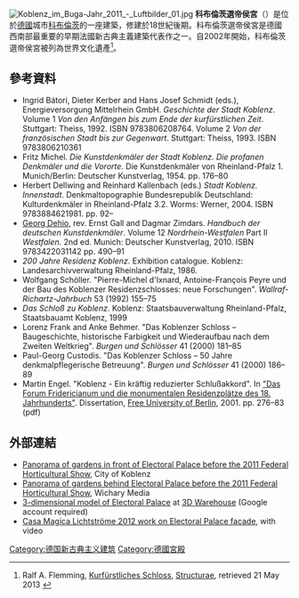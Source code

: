 [[File:Koblenz_im_Buga-Jahr_2011_-_Luftbilder_01.jpg|thumb]]
'''科布倫茨選帝侯宮'''（{{lang-de|Kurfürstliches Schloss}}）是位於[[德國|德國]]城市[[科布倫茨|科布倫茨]]的一座建築，修建於18世紀後期。科布倫茨選帝侯宮是德國西南部最重要的早期法國新古典主義建築代表作之一。自2002年開始，科布倫茨選帝侯宮被列為世界文化遺產<ref name=Structurae>Ralf A. Flemming, [http://de.structurae.de/structures/data/index.cfm?ID=s0030283 Kurfürstliches Schloss], [[Structurae|Structurae]], retrieved 21 May 2013 {{de icon}}</ref>。
==參考資料==
{{Reflist}}
* Ingrid Bátori, Dieter Kerber and Hans Josef Schmidt (eds.), Energieversorgung Mittelrhein GmbH. ''Geschichte der Stadt Koblenz''. Volume 1 ''Von den Anfängen bis zum Ende der kurfürstlichen Zeit''. Stuttgart: Theiss, 1992. ISBN 9783806208764. Volume 2 ''Von der französischen Stadt bis zur Gegenwart''. Stuttgart: Theiss, 1993. ISBN 9783806210361 {{de icon}}
* Fritz Michel. ''Die Kunstdenkmäler der Stadt Koblenz. Die profanen Denkmäler und die Vororte''. Die Kunstdenkmäler von Rheinland-Pfalz 1. Munich/Berlin: Deutscher Kunstverlag, 1954. {{oclc|11771964}} pp. 176–80 {{de icon}}
* Herbert Dellwing and Reinhard Kallenbach (eds.) ''Stadt Koblenz. Innenstadt''. Denkmaltopographie Bundesrepublik Deutschland: Kulturdenkmäler in Rheinland-Pfalz 3.2. Worms: Werner, 2004. ISBN 9783884621981. pp. 92– {{de icon}}
* [[Georg_Dehio|Georg Dehio]], rev. Ernst Gall and Dagmar Zimdars. ''Handbuch der deutschen Kunstdenkmäler''. Volume 12 ''Nordrhein-Westfalen'' Part II ''Westfalen''. 2nd ed. Munich: Deutscher Kunstverlag, 2010. ISBN  	9783422031142 pp. 490–91 {{de icon}}
* ''200 Jahre Residenz Koblenz''. Exhibition catalogue. Koblenz: Landesarchivverwaltung Rheinland-Pfalz, 1986. {{oclc|18604212}} {{de icon}}
* Wolfgang Schöller. "Pierre-Michel d'Ixnard, Antoine-François Peyre und der Bau des Koblenzer Residenzschlosses: neue Forschungen". ''Wallraf-Richartz-Jahrbuch'' 53 (1992) 155–75 {{de icon}}
* ''Das Schloß zu Koblenz''. Koblenz: Staatsbauverwaltung Rheinland-Pfalz, Staatsbauamt Koblenz, 1999 {{de icon}}
* Lorenz Frank and Anke Behmer. "Das Koblenzer Schloss – Baugeschichte, historische Farbigkeit und Wiederaufbau nach dem Zweiten Weltkrieg". ''Burgen und Schlösser'' 41 (2000) 181–85 {{de icon}}
* Paul-Georg Custodis. "Das Koblenzer Schloss – 50 Jahre denkmalpflegerische Betreuung". ''Burgen und Schlösser'' 41 (2000) 186–89 {{de icon}}
* Martin Engel. "Koblenz - Ein kräftig reduzierter Schlußakkord". In [http://www.diss.fu-berlin.de/diss/servlets/MCRFileNodeServlet/FUDISS_derivate_000000004525/diss_engel.pdf?hosts= "Das Forum Fridericianum und die monumentalen Residenzplätze des 18. Jahrhunderts"]. Dissertation, [[Free_University_of_Berlin|Free University of Berlin]], 2001. {{oclc|76612438}} pp. 276–83 {{de icon}} (pdf)
==外部連結==
{{commons-inline|Kurfürstliches Schloss Koblenz|Electoral Palace (Koblenz)}}
* [https://web.archive.org/web/20140112162517/http://www.koblenz.de/stadtleben_kultur/360_kurfuerstliches_schloss.html Panorama of gardens in front of Electoral Palace before the 2011 Federal Horticultural Show], City of Koblenz
* [https://web.archive.org/web/20160305031100/http://www.wichary.net/panorama/koblenz/schloss_hinten/hinter_dem_schloss.htm Panorama of gardens behind Electoral Palace before the 2011 Federal Horticultural Show], Wichary Media
* [http://sketchup.google.com/3dwarehouse/details?mid=4b8ccf5cb1b3ff3e3d5ce838e4b4d40&prevstart=0&hl=en 3-dimensional model of Electoral Palace] at [[3D_Warehouse|3D Warehouse]] (Google account required)
* [http://www.lichtstroeme.de/?page_id=71 Casa Magica Lichtströme 2012 work on Electoral Palace facade], with video
{{coord|50|21|20.21|N|7|36|07.08|E|display=t}}
{{normdaten}}
[[Category:德国新古典主义建筑|Category:德国新古典主义建筑]]
[[Category:德國宮殿|Category:德國宮殿]]